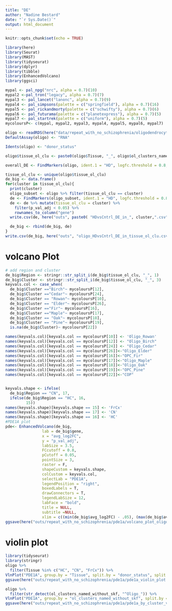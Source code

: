 ---
title: "DE"
author: "Nadine Bestard"
date: "`r Sys.Date()`"
output: html_document
---

```{r setup, include=FALSE}
knitr::opts_chunk$set(echo = TRUE)
```

```{r}
library(here)
library(Seurat)
library(MAST)
library(tidyseurat)
library(dplyr)
library(tibble)
library(EnhancedVolcano)
library(ggsci)
```

```{r}
mypal <- pal_npg("nrc", alpha = 0.7)(10)
mypal2 <-pal_tron("legacy", alpha = 0.7)(7)
mypal3 <- pal_lancet("lanonc", alpha = 0.7)(9)
mypal4 <- pal_simpsons(palette = c("springfield"), alpha = 0.7)(16)
mypal5 <- pal_rickandmorty(palette = c("schwifty"), alpha = 0.7)(6)
mypal6 <- pal_futurama(palette = c("planetexpress"), alpha = 0.7)(5)
mypal7 <- pal_startrek(palette = c("uniform"), alpha = 0.7)(5)
mycoloursP<- c(mypal, mypal2, mypal3, mypal4, mypal5, mypal6, mypal7)

```
```{r}
oligo <- readRDS(here("data/repeat_with_no_schizophrenia/oligodendrocytes.RDS"))
DefaultAssay(oligo) <- "RNA"
```


```{r}
Idents(oligo) <- "donor_status"

oligo$tissue_ol_clu <- paste0(oligo$Tissue, "_", oligo$ol_clusters_named_without_skf)

overall_DE <- FindMarkers(oligo, ident.1 = "HD", logfc.threshold = 0.8, test.use = "MAST"  )

tissue_ol_clu <- unique(oligo$tissue_ol_clu)
de_big <- data.frame()
for(cluster in tissue_ol_clu){
  print(cluster)
  oligo_subset <- oligo %>% filter(tissue_ol_clu == cluster)
  de <- FindMarkers(oligo_subset, ident.1 = "HD", logfc.threshold = 0.8, test.use = "MAST"  )
  de <- de %>% mutate(tissue_ol_clu = cluster) %>% 
    filter(p_val_adj < 0.05) %>% 
    rownames_to_column("gene")
  write.csv(de, here("outs", paste0( "HDvsCntrl_DE_in_", cluster,".csv")))

  de_big <- rbind(de_big, de)
}
write.csv(de_big, here("outs", "oligo_HDvsCntrl_DE_in_tissue_ol_clu.csv"))
```

# volcano Plot
```{r}
# add region and cluster
de_big$Region <- stringr::str_split_i(de_big$tissue_ol_clu, "_", 1)
de_big$Cluster <- stringr::str_split_i(de_big$tissue_ol_clu, "_", 3)
keyvals.col <- case_when(
  de_big$Cluster =="Birch"~ mycoloursP[12],
  de_big$Cluster =="Cedar"~ mycoloursP[24],
  de_big$Cluster == "Rowan"~ mycoloursP[10],
  de_big$Cluster == "Elder"~ mycoloursP[26],
  de_big$Cluster =="Fir"~ mycoloursP[16],
  de_big$Cluster =="Maple"~ mycoloursP[17],
  de_big$Cluster == "Oak"~ mycoloursP[18],
  de_big$Cluster == "Pine"~ mycoloursP[19], 
  is.na(de_big$Cluster)~ mycoloursP[22])

names(keyvals.col)[keyvals.col == mycoloursP[10]] <- 'Oligo_Rowan'
names(keyvals.col)[keyvals.col == mycoloursP[12]] <- "Oligo_Birch"
names(keyvals.col)[keyvals.col == mycoloursP[24]] <- "Oligo_Cedar"
names(keyvals.col)[keyvals.col == mycoloursP[26]]<-"Oligo_Elder"
names(keyvals.col)[keyvals.col == mycoloursP[16]]<-"OPC_Fir"
names(keyvals.col)[keyvals.col == mycoloursP[17]]<-"Oligo_Maple"
names(keyvals.col)[keyvals.col == mycoloursP[18]]<-"Oligo_Oak"
names(keyvals.col)[keyvals.col == mycoloursP[19]]<-"OPC_Pine"
names(keyvals.col)[keyvals.col == mycoloursP[22]]<-"COP"


keyvals.shape <- ifelse(
  de_big$Region == "CN", 17,
  ifelse(de_big$Region == "HC", 16,
         15))
names(keyvals.shape)[keyvals.shape == 15] <- 'FrCx'
names(keyvals.shape)[keyvals.shape == 17] <- 'CN'
names(keyvals.shape)[keyvals.shape == 16] <- 'HC'
#PDE1A plot
pde<- EnhancedVolcano(de_big,
                lab = de_big$gene,
                x = "avg_log2FC",
                y = "p_val_adj", 
                labSize = 3.5,
                FCcutoff = 0.8,
                pCutoff = 0.05,
                pointSize = 3,
                raster = F,
                shapeCustom = keyvals.shape,
                colCustom = keyvals.col,
                selectLab = "PDE1A",
                legendPosition = "right",
                boxedLabels = T,         
                drawConnectors = T,
                legendLabSize = 12,
                labFace = "bold",
                title = NULL,
                subtitle =NULL,
                xlim = c((min(de_big$avg_log2FC) - .05), (max(de_big$avg_log2FC + 0.5))))
ggsave(here("outs/repeat_with_no_schizophrenia/pde1a/volcano_plot_oligos.pdf"), pde, width = 10, height = 5)
```

# violin plot
```{r}
library(tidyseurat)
library(stringr)
oligo %>% 
  filter(Tissue %in% c("HC", "CN", "FrCx")) %>% 
VlnPlot("PDE1A", group.by = "Tissue", split.by = "donor_status", split.plot = FALSE, cols = c("#8dace5", "#a9d14d"), alpha = 0)
ggsave(here("outs/repeat_with_no_schizophrenia/pde1a/pde1a_violin_plot.pdf"), height = 3, width = 7)

oligo %>% 
  filter(str_detect(ol_clusters_named_without_skf, "^Oligo_")) %>% 
VlnPlot("PDE1A", group.by = "ol_clusters_named_without_skf", split.by = "donor_status", split.plot = FALSE, cols = c("#8dace5", "#a9d14d"), alpha = 0) + xlab(NULL)
ggsave(here("outs/repeat_with_no_schizophrenia/pde1a/pde1a_by_cluster_violin_plot.pdf"), height = 3, width = 7)

```

